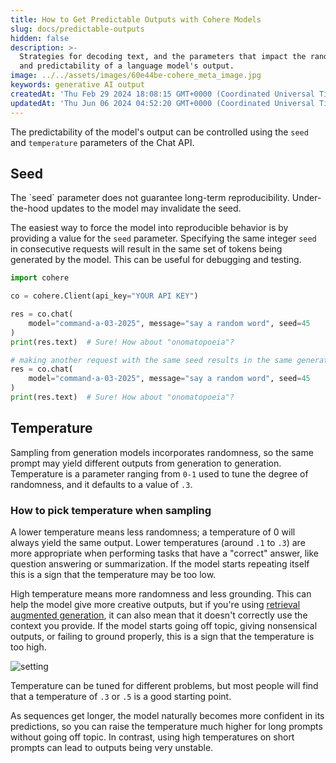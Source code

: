 ```yaml
---
title: How to Get Predictable Outputs with Cohere Models
slug: docs/predictable-outputs
hidden: false
description: >-
  Strategies for decoding text, and the parameters that impact the randomness
  and predictability of a language model's output.
image: ../../assets/images/60e44be-cohere_meta_image.jpg
keywords: generative AI output
createdAt: 'Thu Feb 29 2024 18:08:15 GMT+0000 (Coordinated Universal Time)'
updatedAt: 'Thu Jun 06 2024 04:52:20 GMT+0000 (Coordinated Universal Time)'
---
```

The predictability of the model's output can be controlled using the `seed` and `temperature` parameters of the Chat API.

## Seed

<Info title="Note"> 
 The `seed` parameter does not guarantee long-term reproducibility. Under-the-hood updates to the model may invalidate the seed.
</Info>

The easiest way to force the model into reproducible behavior is by providing a value for the `seed` parameter. Specifying the same integer `seed` in consecutive requests will result in the same set of tokens being generated by the model. This can be useful for debugging and testing.

```python PYTHON
import cohere

co = cohere.Client(api_key="YOUR API KEY")

res = co.chat(
    model="command-a-03-2025", message="say a random word", seed=45
)
print(res.text)  # Sure! How about "onomatopoeia"?

# making another request with the same seed results in the same generated text
res = co.chat(
    model="command-a-03-2025", message="say a random word", seed=45
)
print(res.text)  # Sure! How about "onomatopoeia"?
```

## Temperature

Sampling from generation models incorporates randomness, so the same prompt may yield different outputs from generation to generation. Temperature is a parameter ranging from `0-1` used to tune the degree of randomness, and it defaults to a value of `.3`.

### How to pick temperature when sampling

A lower temperature means less randomness; a temperature of 0 will always yield the same output. Lower temperatures (around `.1` to `.3`) are more appropriate when performing tasks that have a "correct" answer, like question answering or summarization. If the model starts repeating itself this is a sign that the temperature may be too low.

High temperature means more randomness and less grounding. This can help the model give more creative outputs, but if you're using [retrieval augmented generation](/docs/retrieval-augmented-generation-rag), it can also mean that it doesn't correctly use the context you provide. If the model starts going off topic, giving nonsensical outputs, or failing to ground properly, this is a sign that the temperature is too high.

<img src='../../assets/images/775d949-Temperature_Visual_1.png' alt='setting' />

Temperature can be tuned for different problems, but most people will find that a temperature of `.3` or `.5` is a good starting point.

As sequences get longer, the model naturally becomes more confident in its predictions, so you can raise the temperature much higher for long prompts without going off topic. In contrast, using high temperatures on short prompts can lead to outputs being very unstable.
